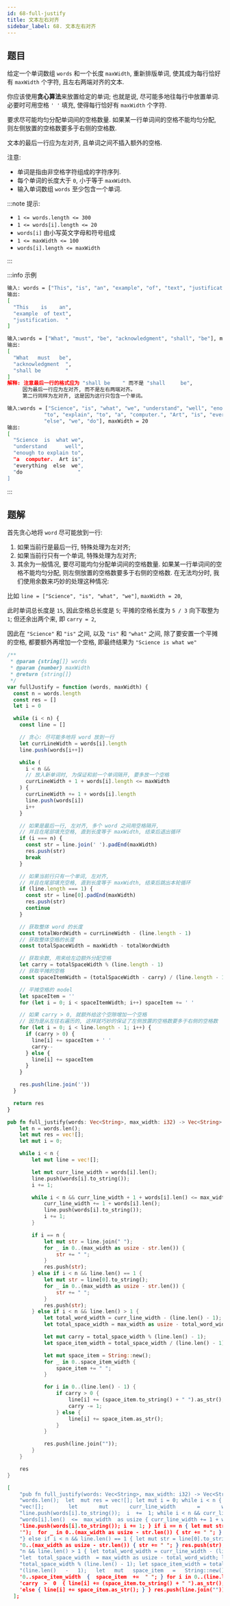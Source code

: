 ```yaml
---
id: 68-full-justify
title: 文本左右对齐
sidebar_label: 68. 文本左右对齐
---
```


## 题目

给定一个单词数组 `words` 和一个长度 `maxWidth`, 重新排版单词, 使其成为每行恰好有 `maxWidth` 个字符, 且左右两端对齐的文本.

你应该使用**贪心算法**来放置给定的单词; 也就是说, 尽可能多地往每行中放置单词. 必要时可用空格 `' '` 填充, 使得每行恰好有 `maxWidth` 个字符.

要求尽可能均匀分配单词间的空格数量. 如果某一行单词间的空格不能均匀分配, 则左侧放置的空格数要多于右侧的空格数.

文本的最后一行应为左对齐, 且单词之间不插入额外的空格.

注意:

- 单词是指由非空格字符组成的字符序列.
- 每个单词的长度大于 `0`, 小于等于 `maxWidth`.
- 输入单词数组 `words` 至少包含一个单词.

:::note 提示:

- `1 <= words.length <= 300`
- `1 <= words[i].length <= 20`
- `words[i]` 由小写英文字母和符号组成
- `1 <= maxWidth <= 100`
- `words[i].length <= maxWidth`

:::

:::info 示例

```bash
输入: words = ["This", "is", "an", "example", "of", "text", "justification."], maxWidth = 16
输出:
[
  "This    is    an",
  "example  of text",
  "justification.  "
]
```

```bash
输入:words = ["What", "must", "be", "acknowledgment", "shall", "be"], maxWidth = 16
输出:
[
  "What   must   be",
  "acknowledgment  ",
  "shall be        "
]
解释: 注意最后一行的格式应为 "shall be    " 而不是 "shall     be",
     因为最后一行应为左对齐, 而不是左右两端对齐。
     第二行同样为左对齐, 这是因为这行只包含一个单词。
```

```bash
输入:words = ["Science", "is", "what", "we", "understand", "well", "enough",
            "to", "explain", "to", "a", "computer.", "Art", "is", "everything",
            "else", "we", "do"], maxWidth = 20
输出:
[
  "Science  is  what we",
  "understand      well",
  "enough to explain to",
  "a  computer.  Art is",
  "everything  else  we",
  "do                  "
]
```

:::

## 题解

首先贪心地将 `word` 尽可能放到一行:

1. 如果当前行是最后一行, 特殊处理为左对齐;
2. 如果当前行只有一个单词, 特殊处理为左对齐;
3. 其余为一般情况, 要尽可能均匀分配单词间的空格数量. 如果某一行单词间的空格不能均匀分配, 则左侧放置的空格数要多于右侧的空格数.
   在无法均分时, 我们使用余数来巧妙的处理这种情况:

比如 `line = ["Science", "is", "what", "we"]`, `maxWidth = 20`,

此时单词总长度是 `15`, 因此空格总长度是 `5`; 平摊的空格长度为 `5 / 3` 向下取整为 `1`; 但还余出两个来, 即 `carry = 2`,

因此在 `"Science"` 和 `"is"` 之间, 以及 `"is"` 和 `"what"` 之间, 除了要安置一个平摊的空格, 都要额外再增加一个空格, 即最终结果为 `"Science is what we"`


<Tabs>
  <TabItem value="JavaScript" label="JavaScript" default>

```ts
/**
 * @param {string[]} words
 * @param {number} maxWidth
 * @return {string[]}
 */
var fullJustify = function (words, maxWidth) {
  const n = words.length
  const res = []
  let i = 0

  while (i < n) {
    const line = []

    // 贪心: 尽可能多地将 word 放到一行
    let currLineWidth = words[i].length
    line.push(words[i++])

    while (
      i < n &&
      // 放入新单词时, 为保证和前一个单词隔开, 要多放一个空格
      currLineWidth + 1 + words[i].length <= maxWidth
    ) {
      currLineWidth += 1 + words[i].length
      line.push(words[i])
      i++
    }

    // 如果是最后一行, 左对齐, 多个 word 之间用空格隔开,
    // 并且在尾部填充空格, 直到长度等于 maxWidth, 结束后退出循环
    if (i === n) {
      const str = line.join(' ').padEnd(maxWidth)
      res.push(str)
      break
    }

    // 如果当前行只有一个单词, 左对齐,
    // 并且在尾部填充空格, 直到长度等于 maxWidth, 结束后跳出本轮循环
    if (line.length === 1) {
      const str = line[0].padEnd(maxWidth)
      res.push(str)
      continue
    }

    // 获取整体 word 的长度
    const totalWordWidth = currLineWidth - (line.length - 1)
    // 获取整体空格的长度
    const totalSpaceWidth = maxWidth - totalWordWidth

    // 获取余数, 用来给左边额外分配空格
    let carry = totalSpaceWidth % (line.length - 1)
    // 获取平摊的空格
    const spaceItemWidth = (totalSpaceWidth - carry) / (line.length - 1)

    // 平摊空格的 model
    let spaceItem = ''
    for (let i = 0; i < spaceItemWidth; i++) spaceItem += ' '

    // 如果 carry > 0, 就额外给这个空隙增加一个空格
    // 因为是从左往右遍历的, 这样就巧妙的保证了左侧放置的空格数要多于右侧的空格数
    for (let i = 0; i < line.length - 1; i++) {
      if (carry > 0) {
        line[i] += spaceItem + ' '
        carry--
      } else {
        line[i] += spaceItem
      }
    }

    res.push(line.join(''))
  }

  return res
}
```

</TabItem>
<TabItem value="Rust" label="Rust">

```rust
pub fn full_justify(words: Vec<String>, max_width: i32) -> Vec<String> {
    let n = words.len();
    let mut res = vec![];
    let mut i = 0;

    while i < n {
        let mut line = vec![];

        let mut curr_line_width = words[i].len();
        line.push(words[i].to_string());
        i += 1;

        while i < n && curr_line_width + 1 + words[i].len() <= max_width as usize {
            curr_line_width += 1 + words[i].len();
            line.push(words[i].to_string());
            i += 1;
        }

        if i == n {
            let mut str = line.join(" ");
            for _ in 0..(max_width as usize - str.len()) {
                str += " ";
            }
            res.push(str);
        } else if i < n && line.len() == 1 {
            let mut str = line[0].to_string();
            for _ in 0..(max_width as usize - str.len()) {
                str += " ";
            }
            res.push(str);
        } else if i < n && line.len() > 1 {
            let total_word_width = curr_line_width - (line.len() - 1);
            let total_space_width = max_width as usize - total_word_width;

            let mut carry = total_space_width % (line.len() - 1);
            let space_item_width = total_space_width / (line.len() - 1);

            let mut space_item = String::new();
            for _ in 0..space_item_width {
                space_item += " ";
            }

            for i in 0..(line.len() - 1) {
                if carry > 0 {
                    line[i] += (space_item.to_string() + " ").as_str();
                    carry -= 1;
                } else {
                    line[i] += space_item.as_str();
                }
            }

            res.push(line.join(""));
        }
    }

    res
}
```

</TabItem>
<TabItem value="皮一下" label="皮一下">

```json
[
    "pub fn full_justify(words: Vec<String>, max_width: i32) -> Vec<String> { let n =",
    "words.len();  let  mut res = vec![]; let mut i = 0; while i < n { let mut line =",
    "vec![];        let       mut       curr_line_width       =       words[i].len();",
    "line.push(words[i].to_string());  i  +=  1; while i < n && curr_line_width + 1 +",
    "words[i].len()  <=  max_width  as usize { curr_line_width += 1 + words[i].len();",
    'line.push(words[i].to_string()); i += 1; } if i == n { let mut str = line.join("',
    '");  for _ in 0..(max_width as usize - str.len()) { str += " "; } res.push(str);',
    "} else if i < n && line.len() == 1 { let mut str = line[0].to_string(); for _ in",
    '0..(max_width as usize - str.len()) { str += " "; } res.push(str); } else if i <',
    "n && line.len() > 1 { let total_word_width = curr_line_width - (line.len() - 1);",
    "let  total_space_width  = max_width as usize - total_word_width; let mut carry =",
    "total_space_width % (line.len() - 1); let space_item_width = total_space_width /",
    "(line.len()   -   1);   let   mut   space_item   =   String::new();   for  _  in",
    '0..space_item_width  {  space_item  +=  " "; } for i in 0..(line.len() - 1) { if',
    'carry  >  0  { line[i] += (space_item.to_string() + " ").as_str(); carry -= 1; }',
    'else { line[i] += space_item.as_str(); } } res.push(line.join("")); } } res }   ',
  ];

```

</TabItem>
</Tabs>
